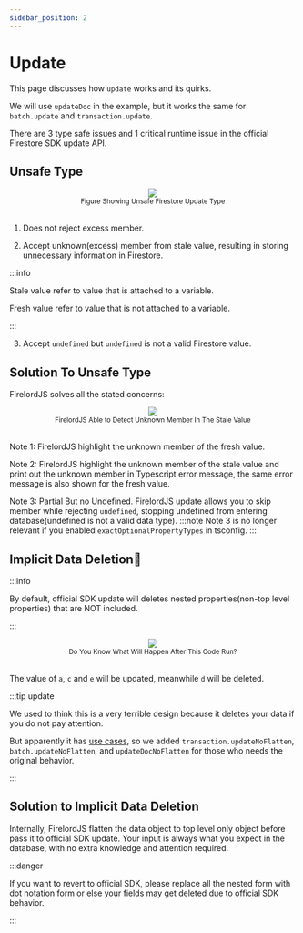 ```yaml
---
sidebar_position: 2
---
```


# Update

This page discusses how `update` works and its quirks.

We will use `updateDoc` in the example, but it works the same for `batch.update` and `transaction.update`.

There are 3 type safe issues and 1 critical runtime issue in the official Firestore SDK update API.

## Unsafe Type

<div align="center">
	<img src="/firelordv2.6/update1.png" />
</div>
<div align="center">
	<small>Figure Showing Unsafe Firestore Update Type</small>
</div>
<br />

1. Does not reject excess member.

2. Accept unknown(excess) member from stale value,
   resulting in storing unnecessary information in Firestore.

:::info

Stale value refer to value that is attached to a variable.

Fresh value refer to value that is not attached to a variable.

:::

3. Accept `undefined` but `undefined` is not a valid Firestore value.

## Solution To Unsafe Type

FirelordJS solves all the stated concerns:

<div align="center">
	<img src="/firelordv2/update3.png" />
</div>
<div align="center">
	<small>FirelordJS Able to Detect Unknown Member In The Stale Value</small>
</div>
<br />

Note 1: FirelordJS highlight the unknown member of the fresh value.

Note 2: FirelordJS highlight the unknown member of the stale value and print out the unknown member in Typescript error message, the same error message is also shown for the fresh value.

Note 3: Partial But no Undefined. FirelordJS update allows you to skip member while rejecting `undefined`, stopping undefined from entering database(undefined is not a valid data type).
:::note
Note 3 is no longer relevant if you enabled `exactOptionalPropertyTypes` in tsconfig.
:::

## Implicit Data Deletion🦤

:::info

By default, official SDK update will deletes nested properties(non-top level properties) that are NOT included.

:::

<div align="center">
	<img src="/firelordv2/update2.png" />
</div>
<div align="center">
	<small>Do You Know What Will Happen After This Code Run?</small>
</div>
<br />

The value of `a`, `c` and `e` will be updated, meanwhile `d` will be deleted.

:::tip update

We used to think this is a very terrible design because it deletes your data if you do not pay attention.

But apparently it has [use cases](https://github.com/tylim88/Firelord/issues/20#issuecomment-1545975918), so we added `transaction.updateNoFlatten`, `batch.updateNoFlatten`, and `updateDocNoFlatten` for those who needs the original behavior.

:::

## Solution to Implicit Data Deletion

Internally, FirelordJS flatten the data object to top level only object before pass it to official SDK update. Your input is always what you expect in the database, with no extra knowledge and attention required.

:::danger

If you want to revert to official SDK, please replace all the nested form with dot notation form or else your fields may get deleted due to official SDK behavior.

:::
